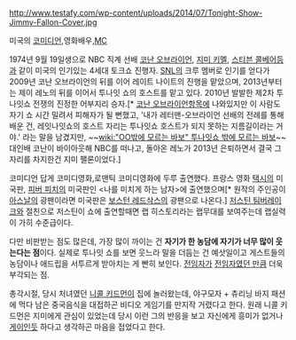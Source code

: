 http://www.testafy.com/wp-content/uploads/2014/07/Tonight-Show-Jimmy-Fallon-Cover.jpg

미국의 [[코미디언]],영화배우,[[MC]]

1974년 9월 19일생으로 NBC 직계 선배 [[코난 오브라이언]], [[지미 키멜]], [[스티븐 콜베어]]등과 같이 미국의 인기있는 4세대 토크쇼 진행자. [[SNL]]의 크루 멤버로 인기를 얻다가 2009년 코난 오브라이언의 뒤를 이어 레이트 나이트의 진행을 맡았으며, 2013년부터는 제이 레노의 뒤를 이어서 투나잇 쇼의 호스트를 맡고 있다. 2010년 발발한 제2차 투나잇쇼 전쟁의 진정한 어부지리 승자.[* [[코난 오브라이언]]항목에 나와있지만 이 사람도 자기 쇼 시간 밀려서 피해자가 될 뻔했고, '내가 레터맨-오브라이언 선배의 전례를 통해 배운 건, 레잇나잇쇼의 호스트 자리는 투나잇쇼 호스트가 되지 못하는 지름길이라는 거야.' 라는 말을 남겼지만, ~~[[wiki:"OO밖에 모르는 바보" 투나잇쇼 밖에 모르는 바보]]~~ 대인배 코난이 바이아웃해 NBC를 떠나고, 돌아온 레노가 2013년 은퇴하면서 결국 그자리를 차지한건 지미 팰론이었다.]

코미디언 답게 코미디영화,로맨틱 코미디영화에 두루 출연했다. 프랑스 영화 [[택시]]의 미국판, [[피버 피치]]의 미국판인 <나를 미치게 하는 남자>에 출연했으며[* 원작의 주인공이 [[아스날]]의 광팬이라면 미국판은 [[보스턴 레드삭스]]의 광팬으로 나온다.] [[저스틴 팀버레이크]]와 절친으로 저스틴이 쇼에 출연할때면 랩 히스토리라는 랩무대를 보여주는데 랩실력이 가히 수준급이다.

다만 비판받는 점도 많은데, 가장 많이 까이는 건 '''자기가 한 농담에 자기가 너무 많이 웃는다는 점'''이다. 실제로 투나잇 쇼를 보면 웃느라 말을 더듬는 건 예삿일이고 게스트들의 농담이나 애드립을 서투르게 받아치는 게 빤히 보인다. [[코난 오브라이언|전임자가]] [[제이 레노|전임자였던 만큼]] 더욱 부각되는 점.

총각시절, 당시 처녀였던 [[니콜 키드먼]]이 집에 놀러왔는데, 야구모자 + 츄리닝 바지 패션에 먹다 남은 중국음식을 대접하곤 비디오 게임기를 만지작 거렸다고 한다. 원래 니콜 키드먼은 지미에게 관심이 있었는데 당시 이런 그의 반응을 보고 자신에게 흥미가 없거나 [[게이]]인듯 하다고 생각하곤 마음을 접었다고 한다.
